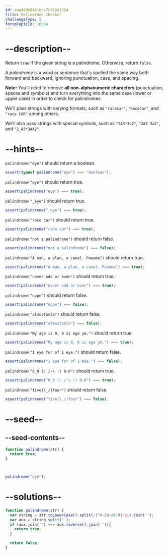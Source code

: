 ```yaml
---
id: aaa48de84e1ecc7c742e1124
title: Palindrome Checker
challengeType: 5
forumTopicId: 16004
---
```


# --description--

Return `true` if the given string is a palindrome. Otherwise, return `false`.

A <dfn>palindrome</dfn> is a word or sentence that's spelled the same way both forward and backward, ignoring punctuation, case, and spacing.

**Note:** You'll need to remove **all non-alphanumeric characters** (punctuation, spaces and symbols) and turn everything into the same case (lower or upper case) in order to check for palindromes.

We'll pass strings with varying formats, such as `"racecar"`, `"RaceCar"`, and `"race CAR"` among others.

We'll also pass strings with special symbols, such as `"2A3*3a2"`, `"2A3 3a2"`, and `"2_A3*3#A2"`.

# --hints--

`palindrome("eye")` should return a boolean.

```js
assert(typeof palindrome("eye") === "boolean");
```

`palindrome("eye")` should return true.

```js
assert(palindrome("eye") === true);
```

`palindrome("_eye")` should return true.

```js
assert(palindrome("_eye") === true);
```

`palindrome("race car")` should return true.

```js
assert(palindrome("race car") === true);
```

`palindrome("not a palindrome")` should return false.

```js
assert(palindrome("not a palindrome") === false);
```

`palindrome("A man, a plan, a canal. Panama")` should return true.

```js
assert(palindrome("A man, a plan, a canal. Panama") === true);
```

`palindrome("never odd or even")` should return true.

```js
assert(palindrome("never odd or even") === true);
```

`palindrome("nope")` should return false.

```js
assert(palindrome("nope") === false);
```

`palindrome("almostomla")` should return false.

```js
assert(palindrome("almostomla") === false);
```

`palindrome("My age is 0, 0 si ega ym.")` should return true.

```js
assert(palindrome("My age is 0, 0 si ega ym.") === true);
```

`palindrome("1 eye for of 1 eye.")` should return false.

```js
assert(palindrome("1 eye for of 1 eye.") === false);
```

`palindrome("0_0 (: /-\ :) 0-0")` should return true.

```js
assert(palindrome("0_0 (: /-\ :) 0-0") === true);
```

`palindrome("five|\_/|four")` should return false.

```js
assert(palindrome("five|\_/|four") === false);
```

# --seed--

## --seed-contents--

```js
function palindrome(str) {
  return true;
}



palindrome("eye");
```

# --solutions--

```js
function palindrome(str) {
  var string = str.toLowerCase().split(/[^A-Za-z0-9]/gi).join('');
  var aux = string.split('');
  if (aux.join('') === aux.reverse().join('')){
    return true;
  }

  return false;
}
```
